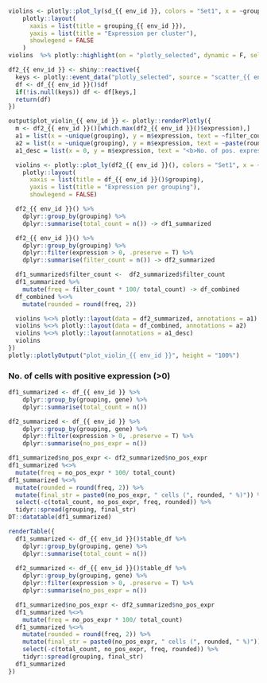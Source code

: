 ###

<!-- Component created on {{ date }} -->

```r
violins <- plotly::plot_ly(sd_{{ env_id }}, colors = "Set1", x = ~grouping, y = ~expression, color = ~grouping, type = "violin", box = list(visible = T), meanline = list(visible = T), points = "all", jitter = 0) %>%
    plotly::layout(
      xaxis = list(title = grouping_{{ env_id }}),
      yaxis = list(title = "Expression per cluster"),
      showlegend = FALSE
    )
violins  %>% plotly::highlight(on = "plotly_selected", dynamic = F, selectize = F)
```

```r
df2_{{ env_id }} <- shiny::reactive({
  keys <- plotly::event_data("plotly_selected", source = "scatter_{{ env_id }}")$key
  df <- df_{{ env_id }}()$df
  if(!is.null(keys)) df <- df[keys,]
  return(df)
})

output$plot_violin_{{ env_id }} <- plotly::renderPlotly({
  m <- df2_{{ env_id }}()[which.max(df2_{{ env_id }}()$expression),]
  a1 = list(x = ~unique(grouping), y = m$expression, text = ~filter_count, showarrow = F, yanchor = "bottom", yshift = 15)
  a2 = list(x = ~unique(grouping), y = m$expression, text = ~paste(rounded, "%"), showarrow = F, yanchor = "bottom")
  a1_desc = list(x = 0, y = m$expression, text = "<b>No. of pos. expression (>0):</b>", showarrow = F, xanchor = "left", yanchor = "bottom", yshift = 30, xshift = -30)

  violins <- plotly::plot_ly(df2_{{ env_id }}(), colors = "Set1", x = ~grouping, y = ~expression, color = ~grouping, type = "violin", box = list(visible = T), meanline = list(visible = T), points = "all", jitter = 0) %>%
    plotly::layout(
      xaxis = list(title = df_{{ env_id }}()$grouping),
      yaxis = list(title = "Expression per grouping"),
      showlegend = FALSE)

  df2_{{ env_id }}() %>%
    dplyr::group_by(grouping) %>%
    dplyr::summarise(total_count = n()) -> df1_summarized

  df2_{{ env_id }}() %>%
    dplyr::group_by(grouping) %>%
    dplyr::filter(expression > 0, .preserve = T) %>%
    dplyr::summarise(filter_count = n()) -> df2_summarized

  df1_summarized$filter_count <-  df2_summarized$filter_count
  df1_summarized %>%
    mutate(freq = filter_count * 100/ total_count) -> df_combined
  df_combined %<>%
    mutate(rounded = round(freq, 2))

  violins %<>% plotly::layout(data = df2_summarized, annotations = a1)
  violins %<>% plotly::layout(data = df_combined, annotations = a2)
  violins %<>% plotly::layout(annotations = a1_desc)
  violins
})
plotly::plotlyOutput("plot_violin_{{ env_id }}", height = "100%")
```



### No. of cells with positive expression (>0) {data-height=300}

```r
df1_summarized <- df_{{ env_id }} %>%
    dplyr::group_by(grouping, gene) %>%
    dplyr::summarise(total_count = n())

df2_summarized <- df_{{ env_id }} %>%
    dplyr::group_by(grouping, gene) %>%
    dplyr::filter(expression > 0, .preserve = T) %>%
    dplyr::summarise(no_pos_expr = n())

df1_summarized$no_pos_expr <- df2_summarized$no_pos_expr
df1_summarized %<>%
  mutate(freq = no_pos_expr * 100/ total_count)
df1_summarized %<>%
  mutate(rounded = round(freq, 2)) %>%
  mutate(final_str = paste0(no_pos_expr, " cells (", rounded, " %)")) %>%
  select(-c(total_count, no_pos_expr, freq, rounded)) %>%
  tidyr::spread(grouping, final_str)
DT::datatable(df1_summarized)
```

```r
renderTable({
  df1_summarized <- df_{{ env_id }}()$table_df %>%
    dplyr::group_by(grouping, gene) %>%
    dplyr::summarise(total_count = n())
  
  df2_summarized <- df_{{ env_id }}()$table_df %>%
    dplyr::group_by(grouping, gene) %>%
    dplyr::filter(expression > 0, .preserve = T) %>%
    dplyr::summarise(no_pos_expr = n())

  df1_summarized$no_pos_expr <- df2_summarized$no_pos_expr
  df1_summarized %<>%
    mutate(freq = no_pos_expr * 100/ total_count)
  df1_summarized %<>%
    mutate(rounded = round(freq, 2)) %>%
    mutate(final_str = paste0(no_pos_expr, " cells (", rounded, " %)")) %>%
    select(-c(total_count, no_pos_expr, freq, rounded)) %>%
    tidyr::spread(grouping, final_str)
  df1_summarized 
})
```




